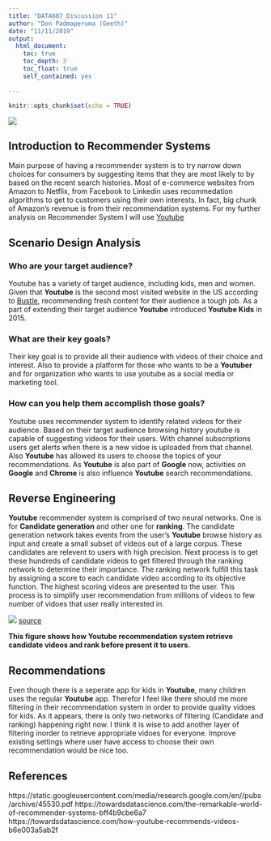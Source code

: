 ---
title: "DATA607_Discussion 11"
author: "Don Padmaperuma (Geeth)"
date: "11/11/2019"
output: 
  html_document:
    toc: true
    toc_depth: 3
    toc_float: true
    self_contained: yes

---

```{r setup, include=FALSE}
knitr::opts_chunk$set(echo = TRUE)
```

<img src="banner.jpg"/>  


## Introduction  to Recommender Systems   

Main purpose of having a recommender system is to try narrow down choices for consumers by suggesting items that they are most likely to by based on the recent search histories. Most of e-commerce websites from Amazon to Netflix, from Facebook to Linkedin uses recommedation algorithms to get to customers using their own interests. In fact, big chunk of Amazon's revenue is from their recommendation systems. For my further analysis on Recommender System I will use [Youtube](https://www.youtube.com/)   

## Scenario Design Analysis  

### Who are your target audience?  

Youtube has a variety of target audience, including kids, men and women. Given that **Youtube** is the second most visited website in the US according to [Bustle](https://www.bustle.com/p/the-most-popular-websites-in-the-united-states-reveal-a-lot-about-our-online-habits-44974), recommending fresh content for their audience a tough job. As a part of extending their target audience **Youtube** introduced **Youtube Kids** in 2015.  

### What are their key goals?  

Their key goal is to provide all their audience with videos of their choice and interest. Also to provide a platform for those who wants to be a **Youtuber** and for organization who wants to use youtube as a social media or marketing tool.   

### How can you help them accomplish those goals?  

Youtube uses recommender system to identify related videos for their audience. Based on their target audience browsing history youtube is capable of suggesting videos for their users. With channel subscriptions users get alerts when there is a new vidoe is uploaded from that channel. Also  **Youtube** has allowed its users to choose the topics of your recommendations. As **Youtube** is also part of **Google** now, activities on **Google** and **Chrome** is also influence **Youtube** search recommendations.  

## Reverse Engineering  
  
**Youtube** recommender system is comprised of two neural networks. One is for **Candidate generation** and other one for **ranking**. The candidate generation network takes events from the user's **Youtube** browse history as input and create a small subset of videos out of a large corpus. These candidates are relevent to users with high precision. Next process is to get these hundreds of candidate videos to get filtered through the ranking network to determine their importance. The ranking network fulfill this task by assigning a score to each candidate video according to its objective function. The highest scoring videos are presented to the user. This process is to simplify user recommendation from millions of videos to few number of vidoes that user really interested in.   
  
<img src="youtube.png"/>
[source](https://static.googleusercontent.com/media/research.google.com/en//pubs/archive/45530.pdf)    

**This figure shows how Youtube recommendation system retrieve candidate videos and rank before present it to users.** 

## Recommendations  

Even though there is a seperate app for kids in **Youtube**, many children uses the regular **Youtube** app. Therefor I feel like there should me more filtering in their recommendation system in order to provide quality vidoes for kids. As it appears, there is only two networks of filtering (Candidate and ranking) happening right now. I think it is wise to add another layer of filtering inorder to retrieve appropriate vidoes for everyone. Improve existing settings where user have access to choose their own recommendation would be nice too.  

## References  

https://static.googleusercontent.com/media/research.google.com/en//pubs/archive/45530.pdf
https://towardsdatascience.com/the-remarkable-world-of-recommender-systems-bff4b9cbe6a7  
https://towardsdatascience.com/how-youtube-recommends-videos-b6e003a5ab2f




